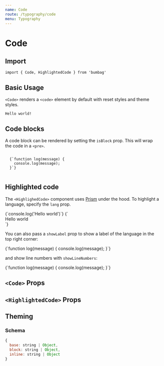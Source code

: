 ```yaml
---
name: Code
route: /typography/code
menu: Typography
---
```



# Code

## Import

`import { Code, HighlightedCode } from 'bumbag'`

## Basic Usage

`<Code>` renders a `<code>` element by default with reset styles and theme styles.

<Playground>
  <Code>Hello world!</Code>
</Playground>

## Code blocks

A code block can be rendered by setting the `isBlock` prop. This will wrap the code in a `<pre>`.

<Playground>
  <Code isBlock>
  {`function log(message) {
    console.log(message);
  }`}
  </Code>
</Playground>

## Highlighted code

The `<HighlighedCode>` component uses [Prism](https://prismjs.com/) under the hood. To highlight a language, specify the `lang` prop.

<Playground>
  <HighlightedCode lang="javascript">
  {`console.log('Hello world')`}
  </HighlightedCode>
  <HighlightedCode isBlock lang="html" marginTop="2rem">
  {`<body>
    <div class="content">Hello world</div>
  </body>`}
  </HighlightedCode>
</Playground>

You can also pass a `showLabel` prop to show a label of the language in the top right corner:

<Playground>
  <HighlightedCode isBlock lang="javascript" showLabel>
  {`function log(message) {
    console.log(message);
  }`}
  </HighlightedCode>
</Playground>

and show line numbers with `showLineNumbers`:

<Playground>
  <HighlightedCode isBlock lang="javascript" showLineNumbers>
  {`function log(message) {
    console.log(message);
  }`}
  </HighlightedCode>
</Playground>



## `<Code>` Props

<PropsTable of={Code} />

## `<HighlightedCode>` Props

<PropsTable of={HighlightedCode} />

## Theming

### Schema

```jsx
{
  base: string | Object,
  block: string | Object,
  inline: string | Object
}
```
